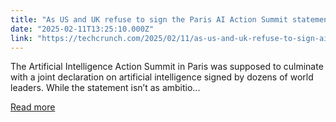 ```yaml
---
title: "As US and UK refuse to sign the Paris AI Action Summit statement, other countries commit to developing ‘open, inclusive, ethical’ AI"
date: "2025-02-11T13:25:10.000Z"
link: "https://techcrunch.com/2025/02/11/as-us-and-uk-refuse-to-sign-ai-action-summit-statement-countries-fail-to-agree-on-the-basics/"
---
```


The Artificial Intelligence Action Summit in Paris was supposed to culminate with a joint declaration on artificial intelligence signed by dozens of world leaders. While the statement isn’t as ambitio...

[Read more](https://techcrunch.com/2025/02/11/as-us-and-uk-refuse-to-sign-ai-action-summit-statement-countries-fail-to-agree-on-the-basics/)
